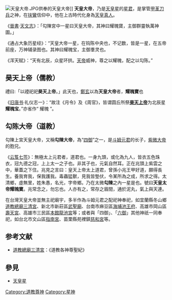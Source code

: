 {{主條目消歧義|本條目是講述道教神话中名为'''天皇大帝'''的尊神。關於本條目的其他意義，請見[[天皇大帝_(消歧義)|天皇大帝 (消歧義)]]。}}
[[File:天皇大帝.JPG|thumb]]供奉的天皇大帝]]
'''天皇大帝'''，乃是[[天皇大帝_(星官)|天皇星]]的[[星君|星君]]，是掌管[[戰爭|甲革刀兵]]之神，在[[扶鸞|扶鸞]]信仰中，他在上古時代化身為[[天皇真人|天皇真人]]。

《[[晉書|晉書]]·[[天文志|天文志]]》：「勾陳宮中一星曰天皇大帝，其神曰耀魄寶，主御群靈執萬神圖。」

《通占大象历星经》：“天皇大帝一星，在钩陈中央也，不记数，皆是一星，在五帝前座，万神辅录图也。其神曰耀魄宝，主御羣灵也。

《浑天赋》：“天有北辰，众星环拱。[[上帝|天帝]]威神，尊之以耀魄，配之以勾陈。”

== 昊天上帝（儒教） ==
禮曰:「以禋祀祀'''昊天上帝'''。」此天也，[[鄭玄|鄭玄]]以為'''天皇大帝'''者，'''耀魄寶'''也

《[[旧唐书|旧唐书]]·礼仪志一》：“故注《月令》及《周官》，皆谓圆丘所祭'''[[昊天上帝|昊天上帝]]'''为北辰星'''耀魄宝'''。”亦省作“ 耀魄 ”。

== 勾陈大帝（道教） ==
勾陳上宮天皇大帝，又稱'''勾陳大帝'''，為“[[四御|四御]]”之一，是[[斗姆元君|斗姆元君]]的长子，[[紫微大帝|紫微大帝]]的胞兄。

《[[云笈七签|云笈七签]]》：無極太上元君者，道君也。一身九頭，或化為九人，皆衣五色珠衣，冠九德之冠，上上太一之子也。非其子也，元氣自然耳。正在兆頭上紫雲之中，華蓋之下住。兆見之言曰：皇天上帝太上道君，曾孫小兆王甲好道，願得長生。養我育我，保我護我。毒蟲猛獸，見我皆墊伏，令某所為之成，所求之得。太清鄉，虛無里，姓朱愚，名光，字帝鄉。乃在太微'''勾陳'''之內一星是也。號曰'''天皇太帝耀魄寶'''。兆常念之，勿忘也。人亦有之，常存之眉間，通於泥丸，氣上與天連。

在台灣天皇大帝並無主祀廟宇，多半作為斗姆元君之配祀神奉祀，如宜蘭縣冬山鄉[[道教總廟三清宮|道教總廟三清宮]]、新北市新莊區[[新莊武聖廟|武聖廟]]、台南市麻豆區[[海埔池王府|海埔池王府]]、高雄市岡山區[[岡山壽天宮|壽天宮]]、高雄市三民區[[本館龍池宮|本館龍池宮]]等；或者與「四御」、「[[六御|六御]]」其他神祇一同奉祀，如台北市文山區[[指南宮|指南宮]]、苗栗縣苑裡鎮[[苑裡慈和宮|慈和宮]]等。

== 参考文献 ==
{{Reflist}}
* [[道教總廟三清宮|道教總廟三清宮]]：《道教各神尊聖紀》

== 參見==
* [[天皇大帝_(星官)|天皇星]]

[[Category:道教尊神|Category:道教尊神]]
[[Category:星神|Category:星神]]